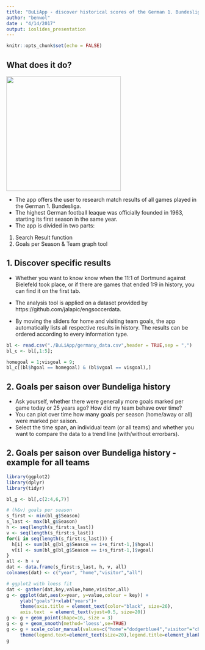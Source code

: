 ```yaml
---
title: "BuLiApp - discover historical scores of the German 1. Bundesliga"
author: "benwol"
date : "4/14/2017"
output: ioslides_presentation
---
```


```r
knitr::opts_chunk$set(echo = FALSE)
```

## What does it do?
<img src="bundesliga.png" width="300">

- The app offers the user to research match results of all games played in the German 1. Bundesliga.
- The highest German football leaque was officially founded in 1963, starting its first season in the same year.
- The app is divided in two parts:
1. Search Result function
2. Goals per Season & Team graph tool

## 1. Discover specific results
- Whether you want to know know when the 11:1 of Dortmund against Bielefeld took place, or if there are games that ended 1:9 in history, you can find it on the first tab.
- The analysis tool is applied on a dataset provided by https://github.com/jalapic/engsoccerdata.

- By moving the sliders for home and visiting team goals, the app automatically lists all respective results in history. The results can be ordered according to every information type.
```r
bl <- read.csv("./BuLiApp/germany_data.csv",header = TRUE,sep = ",")
bl_c <- bl[,1:5];
```

```r
homegoal = 1;visgoal = 9;
bl_c[(bl$hgoal == homegoal) & (bl$vgoal == visgoal),]
```

## 2. Goals per saison over Bundeliga history

- Ask yourself, whether there were generally more goals marked per game today or 25 years ago? How did my team behave over time?
- You can plot over time how many goals per season (home/away or all) were marked per saison.
- Select the time span, an individual team (or all teams) and whether you want to compare the data to a trend line (with/without errorbars).

## 2. Goals per saison over Bundeliga history - example for all teams
```r
library(ggplot2)
library(dplyr)
library(tidyr)

bl_g <- bl[,c(2:4,6,7)]

# (h&v) goals per season
s_first <- min(bl_g$Season)
s_last <- max(bl_g$Season)
h <- seq(length(s_first:s_last))
v <- seq(length(s_first:s_last))
for(i in seq(length(s_first:s_last))) {
  h[i] <- sum(bl_g[bl_g$Season == i+s_first-1,]$hgoal)
  v[i] <- sum(bl_g[bl_g$Season == i+s_first-1,]$vgoal)
}
all <- h + v
dat <- data.frame(s_first:s_last, h, v, all)
colnames(dat) <- c("year", "home","visitor","all")

# ggplot2 with loess fit
dat <- gather(dat,key,value,home,visitor,all)
g <- ggplot(dat,aes(x=year, y=value,colour = key)) +
     ylab("goals")+xlab("years")+
     theme(axis.title = element_text(color="black", size=26),
     axis.text  = element_text(vjust=0.5, size=20))
g <- g + geom_point(shape=16, size = 3)
g <- g + geom_smooth(method='loess',se=TRUE)
g <- g + scale_color_manual(values=c("home"="dodgerblue4","visitor"="chartreuse4","all"="orangered2"))+
     theme(legend.text=element_text(size=20),legend.title=element_blank())
g
```

